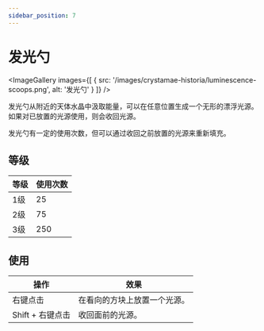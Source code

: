 ```yaml
---
sidebar_position: 7
---
```



# 发光勺

<ImageGallery images={[
  { src: '/images/crystamae-historia/luminescence-scoops.png', alt: '发光勺' }
]} />

发光勺从附近的天体水晶中汲取能量，可以在任意位置生成一个无形的漂浮光源。<br />
如果对已放置的光源使用，则会收回光源。

发光勺有一定的使用次数，但可以通过收回之前放置的光源来重新填充。

## 等级

| 等级 | 使用次数 |
| --- | --- |
| 1级 | 25 |
| 2级 | 75 |
| 3级 | 250 |

## 使用

| 操作 | 效果 |
| --- | --- |
| 右键点击 | 在看向的方块上放置一个光源。 |
| Shift + 右键点击 | 收回面前的光源。 |
